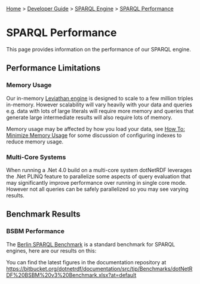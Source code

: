 [[Home]] > [[Developer Guide]] > [[DeveloperGuide/SPARQL Engine|SPARQL Engine]] > [[DeveloperGuide/SPARQL/Performance|SPARQL Performance]]

= SPARQL Performance =

This page provides information on the performance of our SPARQL engine.

== Performance Limitations ==

=== Memory Usage ===

Our in-memory [[DeveloperGuide/SPARQL/Leviathan Engine|Leviathan engine]] is designed to scale to a few million triples in-memory.  However scalability will vary heavily with your data and queries e.g. data with lots of large literals will require more memory and queries that generate large intermediate results will also require lots of memory.

Memory usage may be affected by how you load your data, see [[HowTo/Minimize Memory Usage|How To: Minimize Memory Usage]] for some discussion of configuring indexes to reduce memory usage.

=== Multi-Core Systems ===

When running a .Net 4.0 build on a multi-core system dotNetRDF leverages the .Net PLINQ feature to parallelize some aspects of query evaluation that may significantly improve performance over running in single core mode.  However not all queries can be safely parallelized so you may see varying results.

== Benchmark Results ==

=== BSBM Performance ===

The [[http://wifo5-03.informatik.uni-mannheim.de/bizer/berlinsparqlbenchmark/|Berlin SPARQL Benchmark]] is a standard benchmark for SPARQL engines, here are our results on this:

{{DeveloperGuide/SPARQL/BSBMPerformance.png|BSBM Results}}

You can find the latest figures in the documentation repository at [[https://bitbucket.org/dotnetrdf/documentation/src/tip/Benchmarks/dotNetRDF%20BSBM%20v3%20Benchmark.xlsx?at=default]]
